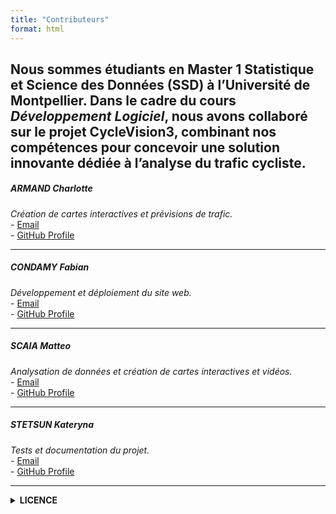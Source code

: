 ```yaml
---
title: "Contributeurs"
format: html
---
```

Nous sommes étudiants en Master 1 Statistique et **Science des Données (SSD)** à l’Université de Montpellier. Dans le cadre du cours *Développement Logiciel*, nous avons collaboré sur le projet **CycleVision3**, combinant nos compétences pour concevoir une solution innovante dédiée à l’analyse du trafic cycliste.
---

##### **ARMAND Charlotte**
*Création de cartes interactives et prévisions de trafic.*  
- [Email](mailto:charlotte.armand@etu.umontpellier.fr)  
- [GitHub Profile](https://github.com/CharlotteARMAND)

---

##### **CONDAMY Fabian**
*Développement et déploiement du site web.*  
- [Email](mailto:fabian.condamy@etu.umontpellier.fr)  
- [GitHub Profile](https://github.com/FabianCondamy)

---

##### **SCAIA Matteo**
*Analysation de données et création de cartes interactives et vidéos.*  
- [Email](mailto:matteo.scaia@etu.umontpellier.fr)  
- [GitHub Profile](https://github.com/mscaia)

---

##### **STETSUN Kateryna**
*Tests et documentation du projet.*  
- [Email](mailto:kateryna.stetsun@etu.umontpellier.fr)  
- [GitHub Profile](https://github.com/KatyaStetsun)

---

<details>
<summary>**LICENCE**</summary>

**Copyright 2024 SCAIA Matteo, ARMAND Charlotte, CONDAMY Fabian, STETSUN Kateryna**  

Permission est accordée gratuitement à toute personne obtenant une copie de ce logiciel et des fichiers de documentation associés (le "Logiciel"), d'utiliser le Logiciel sans restriction, y compris, sans limitation, les droits d'utiliser, copier, modifier, fusionner, publier, distribuer, sous-licencier et/ou vendre des copies du Logiciel, sous réserve des conditions suivantes :  

La notice de copyright ci-dessus et cette permission doivent être incluses dans toutes les copies ou parties substantielles du Logiciel.  

LE LOGICIEL EST FOURNI "EN L'ÉTAT", SANS GARANTIE D'AUCUNE SORTE, EXPRESSE OU IMPLICITE, Y COMPRIS MAIS SANS S'Y LIMITER, LES GARANTIES DE QUALITÉ MARCHANDE, D'ADÉQUATION À UN USAGE PARTICULIER ET D'ABSENCE DE CONTREFAÇON. EN AUCUN CAS, LES AUTEURS OU DÉTENTEURS DU COPYRIGHT NE POURRONT ÊTRE TENUS RESPONSABLES DE TOUTE RÉCLAMATION, DOMMAGES OU AUTRE RESPONSABILITÉ, QUE CE SOIT DANS UNE ACTION CONTRACTUELLE, DÉLICTUELLE OU AUTRE, PROVENANT DU LOGICIEL OU DE SON UTILISATION OU D'AUTRES INTERACTIONS AVEC CELUI-CI.

</details>